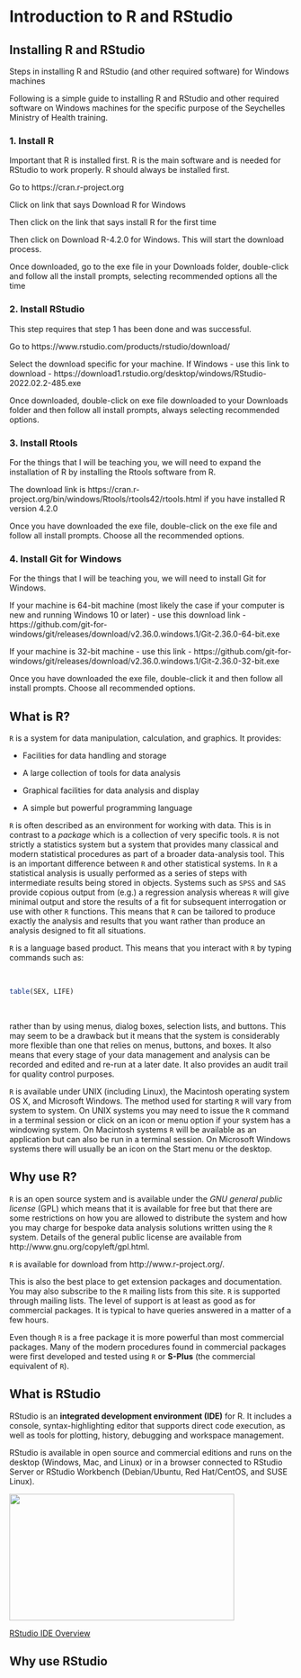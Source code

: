 # Introduction to R and RStudio {#intro-r}

## Installing R and RStudio {#install-r}

Steps in installing R and RStudio (and other required software) for Windows machines

Following is a simple guide to installing R and RStudio and other required software on Windows machines for the specific purpose of the Seychelles Ministry of Health training.

### 1. Install R

Important that R is installed first. R is the main software and is needed for RStudio to work properly. R should always be installed first.

Go to https://cran.r-project.org

Click on link that says Download R for Windows

Then click on the link that says install R for the first time

Then click on Download R-4.2.0 for Windows. This will start the download process.

Once downloaded, go to the exe file in your Downloads folder, double-click and follow all the install prompts, selecting recommended options all the time

### 2. Install RStudio

This step requires that step 1 has been done and was successful.

Go to https://www.rstudio.com/products/rstudio/download/

Select the download specific for your machine. If Windows - use this link to download - https://download1.rstudio.org/desktop/windows/RStudio-2022.02.2-485.exe

Once downloaded, double-click on exe file downloaded to your Downloads folder and then follow all install prompts, always selecting recommended options.

### 3. Install Rtools

For the things that I will be teaching you, we will need to expand the installation of R by installing the Rtools software from R.

The download link is https://cran.r-project.org/bin/windows/Rtools/rtools42/rtools.html if you have installed R version 4.2.0

Once you have downloaded the exe file, double-click on the exe file and follow all install prompts. Choose all the recommended options.

### 4. Install Git for Windows

For the things that I will be teaching you, we will need to install Git for Windows.

If your machine is 64-bit machine (most likely the case if your computer is new and running Windows 10 or later) - use this download link - https://github.com/git-for-windows/git/releases/download/v2.36.0.windows.1/Git-2.36.0-64-bit.exe

If your machine is 32-bit machine - use this link - https://github.com/git-for-windows/git/releases/download/v2.36.0.windows.1/Git-2.36.0-32-bit.exe

Once you have downloaded the exe file, double-click it and then follow all install prompts. Choose all recommended options.

## What is R? {#what-r}

`R` is a system for data manipulation, calculation, and graphics. It provides:

* Facilities for data handling and storage

* A large collection of tools for data analysis

* Graphical facilities for data analysis and display

* A simple but powerful programming language

`R` is often described as an environment for working with data. This is in contrast to a *package* which is a collection of very specific tools. `R` is not strictly a statistics system but a system that provides many classical and modern statistical procedures as part of a broader data-analysis tool. This is an important difference between `R` and other statistical systems. In `R` a statistical analysis is usually performed as a series of steps with intermediate results being stored in objects. Systems such as `SPSS` and `SAS` provide copious output from (e.g.) a regression analysis whereas `R` will give minimal output and store the results of a fit for subsequent interrogation or use with other `R` functions. This means that `R` can be tailored to produce exactly the analysis and results that you want rather than produce an analysis designed to fit all situations.

`R` is a language based product. This means that you interact with `R` by typing commands such as: 

&nbsp;

```r
table(SEX, LIFE)
```

&nbsp;

rather than by using menus, dialog boxes, selection lists, and buttons. This may seem to be a drawback but it means that the system is considerably more flexible than one that relies on menus, buttons, and boxes. It also means that every stage of your data management and analysis can be recorded and edited and re-run at a later date. It also provides an audit trail for quality control purposes.

`R` is available under UNIX (including Linux), the Macintosh operating system OS X, and Microsoft Windows. The method used for starting `R` will vary from system to system. On UNIX systems you may need to issue the `R` command in a terminal session or click on an icon or menu option if your system has a windowing system. On Macintosh systems `R` will be available as an application but can also be run in a terminal session. On Microsoft Windows systems there will usually be an icon on the Start menu or the desktop.

## Why use R? {#why-r}

`R` is an open source system and is available under the *GNU general public license* (GPL) which means that it is available for free but that there are some restrictions on how you are allowed to distribute the system and how you may charge for bespoke data analysis solutions written using the `R` system. Details of the general public license are available from http://www.gnu.org/copyleft/gpl.html.

`R` is available for download from http://www.r-project.org/.

This is also the best place to get extension packages and documentation. You may also subscribe to the `R` mailing lists from this site. `R` is supported through mailing lists. The level of support is at least as good as for commercial packages. It is typical to have queries answered in a matter of a few hours.

Even though `R` is a free package it is more powerful than most commercial packages. Many of the modern procedures found in commercial packages were first developed and tested using `R` or **S-Plus** (the commercial equivalent of `R`).

## What is RStudio {#what-rstudio}

RStudio is an **integrated development environment (IDE)** for R. It includes a console, syntax-highlighting editor that supports direct code execution, as well as tools for plotting, history, debugging and workspace management.

RStudio is available in open source and commercial editions and runs on the desktop (Windows, Mac, and Linux) or in a browser connected to RStudio Server or RStudio Workbench (Debian/Ubuntu, Red Hat/CentOS, and SUSE Linux).

<p><a href="https://www.rstudio.com/products/rstudio/?wvideo=520zbd3tij"><img src="https://embed-fastly.wistia.com/deliveries/260e6e980f526abaedf8ef3378270c899da74f08.jpg?image_play_button_size=2x&amp;image_crop_resized=960x540&amp;image_play_button=1&amp;image_play_button_color=71a5d4e0" width="400" height="225" style="width: 400px; height: 225px;"></a></p><p><a href="https://www.rstudio.com/products/rstudio/?wvideo=520zbd3tij">RStudio IDE Overview</a></p>

## Why use RStudio {#why-rstudio}


